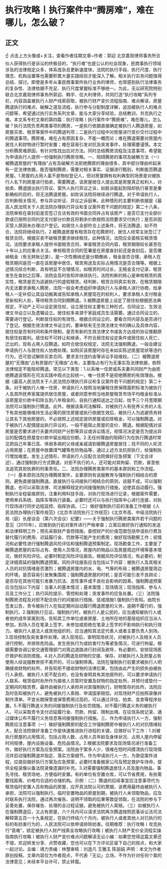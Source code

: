 # 执行攻略丨执行案件中“腾房难”，难在哪儿，怎么破？
## 正文
☝ 点击上方头像或+关注，查看作者往期文章~作者：郭迎 北京嘉观律师事务所合伙人获得执行是诉讼的终极目的，“执行难”也是公认的社会现象，民商事执行领域涉及的法律规定众多，体系庞杂且更新速度快，法院的执行手段、执行尺度、执行理念、机构设置等也需要积累大量实践经验才能深入了解。相关执行实务问题值得总结、探讨。即使是多年从事民商事案件执行业务的律师，也常感到执行法律事务的复杂性、法律依据不充足、执行尺度掌握标准不够统一。为此，无讼研究院特别联合北京嘉观律师事务所郭迎、韩宇、任大利律师，共同打造“执行攻略”系列专栏，内容涵盖被执行人财产线索获取，被执行财产变价流程指南、难点解读，房屋腾退执行的难点、破解之道及流程，执行参与分配制度详解，追加被执行人的难点问题等，希望通过执行实务系列文章，能与大家分享经验，总结教训，共克执行之难。本文系专栏文章的第四篇：执行攻略丨执行案件中“腾房难”，难在哪儿，怎么破？执行法院负责两类事项的腾房，一是执行依据直接确定被执行人腾退房屋，如房屋买卖、租赁等案件中的腾退判项；二是执行过程中对房屋进行变价交付过程中的腾退事项。腾房难，难在占有原因复杂，不能一概而论；难在腾退需要对房屋内居住人和财物进行暂时安置；难在容易引发对抗及突发事件，处理需要谨慎。本文分析腾房难原因，有针对性找出应对方法。同时总结腾房流程及注意事项，希望能为申请执行人提供一份强制执行腾房攻略。一、阻碍腾房的事项及破解方法（一）被腾退房屋的“有理由”占有及破解方法拒绝腾房的理由很多，其中部分理由听起来有一定法律依据，能否强制腾房，需要对相关事实、证据进行甄别，判断能否腾退房屋。1.房屋的占用人虽不是物权登记人，但对房屋拥有权利典型的场景是对被执行人名下的房屋进行拍卖，需要腾退，该房屋居住人提出其是房屋真正权利人，对拍卖、腾退提出执行异议、案外人执行异议之诉，如胜诉能起到阻却执行甚至是重新确权的目的，将无法腾退房屋。如败诉法院将继续进行腾退。对于申请执行人，应判断相关情况，参与异议听证、异议之诉庭审。此种情形的主要判断依据是《最高人民法院关于人民法院办理执行异议和复议案件若干问题的规定》第二十八条，法院审核在查封前是否签订合法有效的书面合同并占有该房产；是否已支付全部价款或已按照合同约定支付部分价款且将剩余价款按照法院要求交付执行；是否非因买受人原因未办理过户登记。如居住人全部符合上述条件，将无法腾退，如不符合，法院将继续执行。2.被腾退房屋有租赁存在在腾房时，居住人经常主张签订了租赁合同，根据买卖不破租赁要求继续租住。此种情况，法院应全面核实租赁情况。法院要求承租人提供书面租赁合同，审查租赁合同内容，租赁期限较长甚至在十年以上的应重点关注。审核租赁合同的签署是在房屋查封前还是查封后，是否缴纳租金（有无转账记录），是一次性缴纳还是分期缴纳 ，租金是否合理，承租人在租赁期间是否一直在该房屋中居住，租赁用途及实际占用情况是否合理等。根据上述情况综合判断，具有明显不合理情况，如租赁时间过长，无租金支付记录，租赁发生在查封之后等，法院会及时告知并继续执行。法院判断的核心是审核租赁的真实性，租赁是否为逃避执行的虚假租赁。经判断，租赁合同真实有效，在租赁期限内无法要求承租人腾房，法院一般会考虑组织申请执行人与承租人进行协商，给承租人一定补偿让其自动搬离或告知承租人房屋现在的权利人，要求承租人支付租金至新权利人处，等待租赁合同到期腾退。3.被腾退房屋上设定了居住权根据民法典规定，不动产上可以设定居住权，设立居住权主要有三种形式，合同设立、生效法律文书设立以及遗嘱设立。居住权多来源于家庭成员生活需要。通过合同设立的，需要进行登记。判断居住权的有效性，根据合同设立的，要看合同内容及是否进行了登记。根据生效法律文书设立的，要审核有无生效法律文书的确认及具体内容，居住权是否有时间和条件限制，是否有新的生效法律文书或各方达成的协议推翻原有居住权裁判。居住权不可转让和继承，不符合居住权设定条件或居住权人死亡、迁出的，现有占用人应腾退。如符合居住权规定，法院无法强制腾退，一般会建议申请执行人与居住权人协商处理。如购买该房屋时存在未如实陈述房屋现状等违约行为，还可尝试解除买卖合同、要求支付违约金等诉讼手段维权。（二）被腾退房屋的“无理由”占有房屋的“无理由”占有，主要指占有行为无事实及法律依据，依照法律规定不能阻却腾退。常见以下类型：1.以系唯一住房或系夫妻共同财产为由拒绝腾退该情形在司法实践中观点比较统一，唯一住房不是拒绝腾房的有效理由。根据《最高人民法院关于人民法院办理执行异议和复议案件若干问题的规定》第二十条，对于被执行人唯一住房，申请执行人按照当地廉租住房保障面积标准为被执行人及其所抚养家属提供居住房屋，或者同意参照当地房屋租赁市场平均租金标准从该房屋变价款中扣除五到八年租金的，自执行通知送达之日起，给予三个月宽限期法院可以强制执行腾退。此外，根据该条司法解释，对被执行人有抚养义务的人名下有其他能够维持生活必需的居住房屋或执行依据生效后，被执行人为逃避债务转让其名下其他房屋的，不必按照上述规定提供房屋或扣除租金，可以强制腾退。对于被执行人配偶提出执行异议的，一般不能阻止房屋的变价、腾退。根据配偶对该房屋是否要求进行夫妻共同财产分割等异议或诉讼情况，视情况决定是否为提出异议的配偶在房屋变价款中留出相应份额。2.无任何理由的阻碍行为在执行腾退时常见把自己年事已高、体弱多病的父母或亲戚请到被腾退房屋居住；找不同的人轮流占用房屋；在房屋中放置煤气罐等危险物品等，通过上述方法抗拒执行，给强制执行增加难度。发生上述情形，申请执行人应配合法院做好应急预案（下文会详述），通过强制执行方式腾退，对拒不执行的人，还可能对其拘留、罚款，甚至依法追究其拒执罪的刑事责任。二、法院办理腾房类案件的基本原则和工作流程。（一）基本原则法院办理腾房案件，主要原则有说服教育与强制执行相结合的原则，避免直接强制腾退。直接执行与间接执行相结合的原则，说服不成，可以强制腾退，也可以采取法律、司法解释规定的间接强制执行措施，迫使其自动履行。强制执行全程留痕原则，注重利用科技手段，对执行现场进行记录，根据案件需要，使用单兵系统、指挥车等执行装备。必要时还可以与执行指挥中心进行连接，对执行现场进行同步远程监控、指挥协调。（二）做好强制执行前的准备工作根据《人民法院办理执行案件规范》《北京市法院执行工作规范》《北京市高、中级法院执行局（庭）长座谈会（第六次会议）纪要》——关于强制执行腾房类案件若干问题的意见（2015年），应做到执行前对案件进行严格审查；立案后做好执行通知的发送和法律释明工作；预先采取财产查控措施，查控财产的价值范围包括申请执行费及替代履行的费用、迟延履行金、罚款等可能产生的费用；做好现场勘察工作；视情况和必要性进行强制腾退风险评估和强制腾退预案制定。现场勘查工作，主要是了解腾退房屋的实际占有、使用人员情况，房屋内的物品以及房屋周边环境等基本情况，做好风险评估，必要时制定风险评估报告。根据风险评估情况，有必要的，制定详细周延的强制腾退预案。风险评估报告应当包括以下内容：被执行人及其相关人员的对抗情绪是否激烈；被腾退房屋内的水、电、气等的布局；被腾退房屋周边的环境，是否容易引发聚集围观；强制腾退房屋的时机；是否可能引发不良舆论；是否存在其他可能引发暴力抗法、恶性事件或不良社会影响的因素。强制腾退预案应当包括以下内容：当事人的基本情况；基本案情；现场情况；现场指挥、参与人员及工作分工；执行风险提示、管控和处理；突发事件的应急处置。（三）法院强制腾房流程及对拒不配合执行的间接执行措施、惩戒措施1.强制执行告知。由院长签发公告，责令被执行人在指定期间自动履行腾退房屋的义务，逾期不履行的，强制执行。2.强制执行见证。强制执行时，被执行人是公民的，应当通知被执行人或者他的成年家属到场，告知其工作单位或者房屋、土地所在地的基层组织应当派人参加，到场人员在笔录上签字，未参加或拒绝在笔录上签字的不影响执行和执行效力。被执行人是法人或其他组织的，应当通知其法定代表人或者主要负责人到场。3.现场控制及突发事件处理。进入现场后，查明现场状况，对被执行人及相关人员进行控制，并排除危险品。发生拒执行为或妨害行为等紧急情况，可进行拘留。根据需要协调公安交通管理部门对周边道路进行封闭及疏导，有必要的，安排现场医疗救护和消防措施。4.对人员的腾退及财物的交接、保存。对被执行人及房屋占有使用人经说服教育拒不离开的，可以强制带离。法院在强制执行前要求被执行人明确接收财物的处所，并告知拒不接收财物的法律后果，包括由此产生的损失由被执行人承担。被执行人拒不配合的，也没有查明其有其他居所的，可以要求申请执行人联系、租赁临时处所作为接收人员暂时安置及财物的指定处所，并预付或垫付一定期间的租赁费，最终由被执行人承担并对其强制执行。财物暂存的处所，法院应及时告知被执行人，避免被执行人索赔、申请国家赔偿。对现场财产应拍照录像并制作清单。不宜长期保管或保管费用过高的，可以通过评估、拍卖、变卖等程序处置。5.不履行腾退义务的间接强制执行及处罚措施。对不履行腾退义务的被执行人，可以采取责令支付迟延履行金、罚款、拘留、限制出境、在征信系统记录、通过媒体公布不履行义务信息等间接强制执行措施。三、作为申请执行人一方，强制腾房应注意事项（一）做好强制腾房的配合工作强制腾房中被执行人的对抗情绪较大，配合法院做好准备工作是快速推进执行进程的关键。应做好以下工作：1.对被执行房屋的占用情况，包括占用人数、占用人员年龄及身体状况、占用人屋内停留时间规律，屋内设施设备、危险品情况。2.根据法院要求及现场情况进行准备工作，做好执行方案及应急预案。法院由于案多人少，很难在短时间摸清执行现场情况并启动强制腾退并指定、落实方案细节。作为申请执行人一方，为敦促案件进程，应提前做好执行方案及应急预案，必要时准备搬家公司及预定救护车待命，提供全程录像以备法院录像遗漏时补充。3.对需要强制腾退居住人员及屋内物品，事先寻找、租赁场地，方便临时安置。有的单位有空置仓库，可以节省费用，有些需要找距离、价格均合适的仓储机构。示例：（二）腾退的后续事宜应注意事项代为租赁临时安置人员和物品的房屋，应开具法院认可的票据，该费用最终由被执行人承担，法院可以强制执行。临时安置物品的房屋到期，被执行人未领取物品，应及时联系执行法院，通过再次催告、说明不领取的后果等敦促领取，在法院的参与下妥善处置，保存催告、处理的全过程证据，避免被执行人索赔。（三）如被执行人在强制腾退后，又占有房屋，六个月内可以请求法院再次腾退按照民事诉讼法司法解释第五百一十九条规定，在执行终结六个月内，被执行人或者其他人对已执行的标的有妨害行为的，人民法院可以依申请排除妨害。往期推荐：执行攻略丨攻克执行“首难”，锁定被执行人财产线索全攻略执行攻略丨被执行人财产变价全流程实操指南执行攻略丨被执行人财产变价难点问题解读无讼小编：如果您觉得这篇文章还不错，欢迎转发分享、点赞收藏，您也可以在下方评论区留下自己的观点，和大家一起讨论。主编：靖力责编：林慧审核：刘逸凡 王雅玉 陈丽娟 声明：本文为作者原创投稿，文章内容仅为作者观点，不代表「无讼」立场，不作为针对任何个案的法律意见；未经本平台许可，禁止转载。